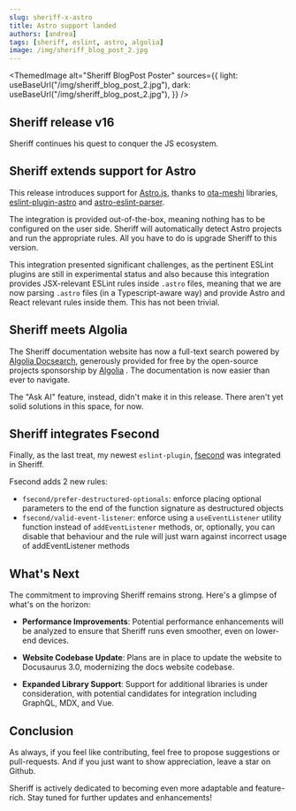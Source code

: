 ```yaml
---
slug: sheriff-x-astro
title: Astro support landed
authors: [andrea]
tags: [sheriff, eslint, astro, algolia]
image: /img/sheriff_blog_post_2.jpg
---
```



<ThemedImage
  alt="Sheriff BlogPost Poster"
  sources={{
    light: useBaseUrl("/img/sheriff_blog_post_2.jpg"),
    dark: useBaseUrl("/img/sheriff_blog_post_2.jpg"),
  }}
/>

## Sheriff release v16

Sheriff continues his quest to conquer the JS ecosystem.

## Sheriff extends support for Astro

This release introduces support for [Astro.js](https://astro.build/), thanks to [ota-meshi](https://github.com/ota-meshi) libraries, [eslint-plugin-astro](https://github.com/ota-meshi/eslint-plugin-astro) and [astro-eslint-parser](https://github.com/ota-meshi/astro-eslint-parser).

The integration is provided out-of-the-box, meaning nothing has to be configured on the user side. Sheriff will automatically detect Astro projects and run the appropriate rules. All you have to do is upgrade Sheriff to this version.

This integration presented significant challenges, as the pertinent ESLint plugins are still in experimental status and also because this integration provides JSX-relevant ESLint rules inside `.astro` files, meaning that we are now parsing `.astro` files (in a Typescript-aware way) and provide Astro and React relevant rules inside them. This has not been trivial.

## Sheriff meets Algolia

The Sheriff documentation website has now a full-text search powered by [Algolia Docsearch](https://docsearch.algolia.com/), generously provided for free by the open-source projects sponsorship by [Algolia](https://www.algolia.com/) . The documentation is now easier than ever to navigate.

The "Ask AI" feature, instead, didn't make it in this release. There aren't yet solid solutions in this space, for now.

## Sheriff integrates Fsecond

Finally, as the last treat, my newest `eslint-plugin`, [fsecond](https://github.com/AndreaPontrandolfo/eslint-plugin-fsecond) was integrated in Sheriff.

Fsecond adds 2 new rules:

- `fsecond/prefer-destructured-optionals`: enforce placing optional parameters to the end of the function signature as destructured objects
- `fsecond/valid-event-listener`: enforce using a `useEventListener` utility function instead of `addEventListener` methods, or, optionally, you can disable that behaviour and the rule will just warn against incorrect usage of addEventListener methods

## What's Next

The commitment to improving Sheriff remains strong. Here's a glimpse of what's on the horizon:

- **Performance Improvements**: Potential performance enhancements will be analyzed to ensure that Sheriff runs even smoother, even on lower-end devices.

- **Website Codebase Update**: Plans are in place to update the website to Docusaurus 3.0, modernizing the docs website codebase.

- **Expanded Library Support**: Support for additional libraries is under consideration, with potential candidates for integration including GraphQL, MDX, and Vue.

## Conclusion

As always, if you feel like contributing, feel free to propose suggestions or pull-requests. And if you just want to show appreciation, leave a star on Github.

Sheriff is actively dedicated to becoming even more adaptable and feature-rich. Stay tuned for further updates and enhancements!
